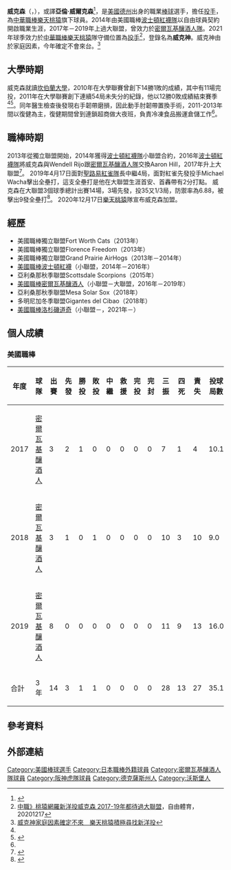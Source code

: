 {{Infobox NPB player|
|name=亞倫·威克森<br>Aaron Wilkerson|
|image=|
|caption=|
|position=投手|
|team=阪神虎|
|number=52|
|bats=右|
|throws=右|
|birthdate={{birth_date_and_age|1989|5|24|mf=y}}|
|birthplace={{USA}}[[德克薩斯州|德克薩斯州]][[沃斯堡|沃斯堡]]|
|debutleague=美國職棒 
|debutdate=9月15日
|debutyear=2017年
|debutteam=密爾瓦基釀酒人
|statyear=2019年球季
|stat1label=勝投－敗投
|stat1value=1－1
|stat2label=中繼－救援
|stat2value=0－0
|stat3label=三振－四壞
|stat3value=28－13
|stat4label=防禦率
|stat4value=6.88
|debut2league=日職職棒
|debut2date=4月16日
|debut2year=2022年
|debut2team=巴爾的摩金鶯
|stat2year=2021年球季
|stat21label=勝投－敗投
|stat21value=0－0
|stat22label=中繼－救援
|stat22value=0－0 
|stat23label=三振－四壞
|stat23value=0－0
|stat24label=防禦率
|stat24value=0.00
|teams=<nowiki></nowiki> 
'''MLB'''
*[[密爾瓦基釀酒人|密爾瓦基釀酒人]]（小聯盟－大聯盟，2017年－2019年）
*[[洛杉磯道奇|洛杉磯道奇]]（小聯盟，2021年）
'''NPB'''
*[[阪神虎|阪神虎]]（2022年－）
}}

'''威克森'''（{{lang-en|Aaron Wilkerson}}，{{bd|1989年|5月24日|}}），或譯'''亞倫‧威爾克森'''<ref>{{Cite web |title=威爾克森 |url=https://www.lottonavi.com/player/mlb/658792/aaron-wilkerson/ |accessdate=2021-03-03 |work=運彩報馬仔 |language=zh-tw}}</ref>，是[[美國|美國]][[德克薩斯州|德州]]出身的職業[[棒球|棒球]]選手，擔任[[投手|投手]]，為[[中華職棒|中華職棒]][[樂天桃猿|樂天桃猿]]旗下球員。2014年由美國職棒[[波士頓紅襪|波士頓紅襪隊]]以自由球員契約開啟職業生涯，2017年－2019年上過大聯盟，曾效力於[[密爾瓦基釀酒人隊|密爾瓦基釀酒人隊]]。2021年球季效力於[[中華職棒|中華職棒]][[樂天桃猿|樂天桃猿]]隊守備位置為[[投手|投手]]<ref>[https://sports.ltn.com.tw/news/breakingnews/3384194 中職》桃猿網羅新洋投威克森 2017-19年都待過大聯盟]，自由體育，20201217</ref>，登錄名為'''威克神'''。威克神由於家庭因素，今年確定不會來台。<ref>[https://sports.ettoday.net/news/1936322?redirect=1 威克神家庭因素確定不來　樂天桃猿積極尋找新洋投]</ref>

==大學時期==
威克森就讀[[坎伯蘭大學|坎伯蘭大學]]，2010年在大學聯賽曾創下14勝1敗的成績，其中有11場完投，2011年在大學聯賽創下連續54局未失分的紀錄，他以12勝0敗成績結束賽季<ref name="生平01"/><ref>{{cite web |author1=onealkuo |title=曾經連續54局無失分!!!桃猿新洋投Aaron Wilkerson點評 |url=https://www.sportsv.net/articles/79845 |website=運動視界 |accessdate=2020-12-17 |archive-date=2021-01-16 |archive-url=https://web.archive.org/web/20210116115057/https://www.sportsv.net/articles/79845 |dead-url=no }}</ref>。同年醫生檢查後發現右手韌帶磨損，因此動手肘韌帶置換手術，2011-2013年間以復健為主，復健期間曾到連鎖超商做大夜班，負責冷凍食品搬運倉儲工作<ref name="生平01"/>。

==職棒時期==
2013年從獨立聯盟開始，2014年獲得[[波士頓紅襪隊|波士頓紅襪隊]]小聯盟合約，2016年[[波士頓紅襪隊|波士頓紅襪隊]]將威克森與Wendell Rijo跟[[密爾瓦基釀酒人隊|密爾瓦基釀酒人隊]]交換Aaron Hill，2017年升上大聯盟<ref name="生平01">{{cite web |author1=蕭保祥 |title=中職／威克森大聯盟開轟 上過大夜班 |url=https://tw.news.yahoo.com/%E4%B8%AD%E8%81%B7-%E5%A8%81%E5%85%8B%E6%A3%AE%E5%A4%A7%E8%81%AF%E7%9B%9F%E9%96%8B%E8%BD%9F-%E4%B8%8A%E9%81%8E%E5%A4%A7%E5%A4%9C%E7%8F%AD-073127744.html |website=三立新聞網 |accessdate=2020-12-17}}</ref>。
2019年4月17日面對[[聖路易紅雀隊|聖路易紅雀隊]]長中繼4局，面對紅雀先發投手Michael Wacha擊出全壘打，這支全壘打是他在大聯盟生涯首安、首轟帶有2分打點。
威克森在大聯盟3個球季總計出賽14場，3場先發，投35又1/3局，防禦率為6.88，被擊出9發全壘打<ref>{{cite web |author1=蘇志畬 |title=中職／樂天簽下第二名洋投威克森 2019年還在大聯盟 |url=https://udn.com/news/story/7001/5100047 |website=聯合報}}</ref>。
2020年12月17日[[樂天桃猿|樂天桃猿]]隊宣布威克森加盟。

== 經歷 ==
*美國職棒獨立聯盟Fort Worth Cats（2013年）
*美國職棒獨立聯盟Florence Freedom（2013年）
*美國職棒獨立聯盟Grand Prairie AirHogs（2013年－2014年）
*[[美國職棒|美國職棒]][[波士頓紅襪|波士頓紅襪]]（小聯盟，2014年－2016年）
*亞利桑那秋季聯盟Scottsdale Scorpions（2015年）
*[[美國職棒|美國職棒]][[密爾瓦基釀酒人|密爾瓦基釀酒人]]（小聯盟－大聯盟，2016年－2019年）
*亞利桑那秋季聯盟Mesa Solar Sox（2018年）
*多明尼加冬季聯盟Gigantes del Cibao（2018年）
*[[美國職棒|美國職棒]][[洛杉磯道奇|洛杉磯道奇]]（小聯盟－，2021年－）

==個人成績==
===美國職棒===
{| class="wikitable" width="1000px"
|- align="center" 
!年度!!球隊!!出賽!!先發!!勝投!!敗投!!中繼!!救援!!完投!!完封!!三振!!四死!!責失!!投球局數!!自責分率!!被上壘率
|- align="center"
|2017||[[密爾瓦基釀酒人|密爾瓦基釀酒人]]||3||2||1||0||0||0||0||0||7||1||4||10.1||3.48||0.68
|- align="center"
|2018||[[密爾瓦基釀酒人|密爾瓦基釀酒人]]||3||1||0||1||0||0||0||0||10||3||10||9.0||10.00||1.67
|- align="center"
|2019||[[密爾瓦基釀酒人|密爾瓦基釀酒人]]||8||0||0||0||0||0||0||0||11||9||13||16.0||7.31||0.59
|- style="background:#182B49;color:#FFFFFF" align="center" 
|合計||3年||14||3||1||1||0||0||0||0||28||13||27||35.1||6.88||0.74
|}

==參考資料==
{{reflist}}

==外部連結==
{{台灣棒球維基館}}

{{阪神虎球團球員名單}}
{{DEFAULTSORT:Wilkerson, Aaron}}
[[Category:美國棒球選手|Category:美國棒球選手]]
[[Category:日本職棒外籍球員|Category:日本職棒外籍球員]]
[[Category:密爾瓦基釀酒人隊球員|Category:密爾瓦基釀酒人隊球員]]
[[Category:阪神虎隊球員|Category:阪神虎隊球員]]
[[Category:德克薩斯州人|Category:德克薩斯州人]]
[[Category:沃斯堡人|Category:沃斯堡人]]